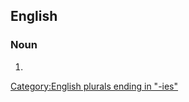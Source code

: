 {{also|hush puppies}}

==English==

===Noun===
{{head|en|noun plural form}}

# {{plural of|hushpuppy|lang=en}}

[[Category:English plurals ending in "-ies"]]